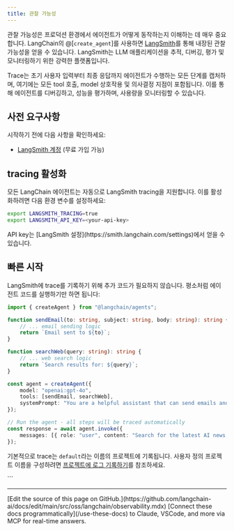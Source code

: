 ```yaml
---
title: 관찰 가능성
---
```



관찰 가능성은 프로덕션 환경에서 에이전트가 어떻게 동작하는지 이해하는 데 매우 중요합니다. LangChain의 @[`create_agent`]를 사용하면 [LangSmith](https://smith.langchain.com/)를 통해 내장된 관찰 가능성을 얻을 수 있습니다. LangSmith는 LLM 애플리케이션을 추적, 디버깅, 평가 및 모니터링하기 위한 강력한 플랫폼입니다.

Trace는 초기 사용자 입력부터 최종 응답까지 에이전트가 수행하는 모든 단계를 캡처하며, 여기에는 모든 tool 호출, model 상호작용 및 의사결정 지점이 포함됩니다. 이를 통해 에이전트를 디버깅하고, 성능을 평가하며, 사용량을 모니터링할 수 있습니다.

## 사전 요구사항

시작하기 전에 다음 사항을 확인하세요:

* [LangSmith 계정](https://smith.langchain.com/) (무료 가입 가능)

## tracing 활성화

모든 LangChain 에이전트는 자동으로 LangSmith tracing을 지원합니다. 이를 활성화하려면 다음 환경 변수를 설정하세요:

```bash
export LANGSMITH_TRACING=true
export LANGSMITH_API_KEY=<your-api-key>
```

<Info>
API key는 [LangSmith 설정](https://smith.langchain.com/settings)에서 얻을 수 있습니다.
</Info>

## 빠른 시작

LangSmith에 trace를 기록하기 위해 추가 코드가 필요하지 않습니다. 평소처럼 에이전트 코드를 실행하기만 하면 됩니다:



```ts
import { createAgent } from "@langchain/agents";

function sendEmail(to: string, subject: string, body: string): string {
    // ... email sending logic
    return `Email sent to ${to}`;
}

function searchWeb(query: string): string {
    // ... web search logic
    return `Search results for: ${query}`;
}

const agent = createAgent({
    model: "openai:gpt-4o",
    tools: [sendEmail, searchWeb],
    systemPrompt: "You are a helpful assistant that can send emails and search the web."
});

// Run the agent - all steps will be traced automatically
const response = await agent.invoke({
    messages: [{ role: "user", content: "Search for the latest AI news and email a summary to john@example.com" }]
});
```


기본적으로 trace는 `default`라는 이름의 프로젝트에 기록됩니다. 사용자 정의 프로젝트 이름을 구성하려면 [프로젝트에 로그 기록하기](#log-to-a-project)를 참조하세요.

<observability />
```

---

<Callout icon="pen-to-square" iconType="regular">
    [Edit the source of this page on GitHub.](https://github.com/langchain-ai/docs/edit/main/src/oss/langchain/observability.mdx)
</Callout>
<Tip icon="terminal" iconType="regular">
    [Connect these docs programmatically](/use-these-docs) to Claude, VSCode, and more via MCP for    real-time answers.
</Tip>
